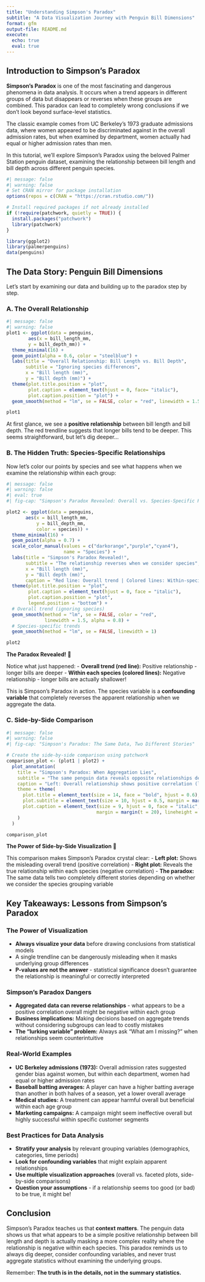 ```yaml
---
title: "Understanding Simpson's Paradox"
subtitle: "A Data Visualization Journey with Penguin Bill Dimensions"
format: gfm
output-file: README.md
execute:
  echo: true
  eval: true
---
```


## Introduction to Simpson's Paradox

**Simpson's Paradox** is one of the most fascinating and dangerous phenomena in data analysis. It occurs when a trend appears in different groups of data but disappears or reverses when these groups are combined. This paradox can lead to completely wrong conclusions if we don't look beyond surface-level statistics.

The classic example comes from UC Berkeley's 1973 graduate admissions data, where women appeared to be discriminated against in the overall admission rates, but when examined by department, women actually had equal or higher admission rates than men.

In this tutorial, we'll explore Simpson's Paradox using the beloved Palmer Station penguin dataset, examining the relationship between bill length and bill depth across different penguin species.

```r
#| message: false
#| warning: false
# Set CRAN mirror for package installation
options(repos = c(CRAN = "https://cran.rstudio.com/"))

# Install required packages if not already installed
if (!require(patchwork, quietly = TRUE)) {
  install.packages("patchwork")
  library(patchwork)
}

library(ggplot2)
library(palmerpenguins)
data(penguins)
```

## The Data Story: Penguin Bill Dimensions

Let's start by examining our data and building up to the paradox step by step.

### A. The Overall Relationship

```r
#| message: false
#| warning: false
plot1 <- ggplot(data = penguins,
        aes(x = bill_length_mm,
        y = bill_depth_mm)) +
  theme_minimal(16) +
  geom_point(alpha = 0.6, color = "steelblue") +
  labs(title = "Overall Relationship: Bill Length vs. Bill Depth",
       subtitle = "Ignoring species differences",
       x = "Bill length (mm)",
       y = "Bill depth (mm)") +
  theme(plot.title.position = "plot",
        plot.caption = element_text(hjust = 0, face= "italic"),
        plot.caption.position = "plot") +
  geom_smooth(method = "lm", se = FALSE, color = "red", linewidth = 1.5)

plot1
```

At first glance, we see a **positive relationship** between bill length and bill depth. The red trendline suggests that longer bills tend to be deeper. This seems straightforward, but let's dig deeper...

### B. The Hidden Truth: Species-Specific Relationships

Now let's color our points by species and see what happens when we examine the relationship within each group:

```r
#| message: false
#| warning: false
#| eval: true
#| fig-cap: "Simpson's Paradox Revealed: Overall vs. Species-Specific Relationships"

plot2 <- ggplot(data = penguins,
       aes(x = bill_length_mm,
           y = bill_depth_mm,
           color = species)) +
  theme_minimal(16) +
  geom_point(alpha = 0.7) +
  scale_color_manual(values = c("darkorange","purple","cyan4"),
                     name = "Species") +
  labs(title = "Simpson's Paradox Revealed!",
       subtitle = "The relationship reverses when we consider species",
       x = "Bill length (mm)",
       y = "Bill depth (mm)",
       caption = "Red line: Overall trend | Colored lines: Within-species trends") +
  theme(plot.title.position = "plot",
        plot.caption = element_text(hjust = 0, face = "italic"),
        plot.caption.position = "plot",
        legend.position = "bottom") +
  # Overall trend (ignoring species)
  geom_smooth(method = "lm", se = FALSE, color = "red", 
              linewidth = 1.5, alpha = 0.8) +
  # Species-specific trends
  geom_smooth(method = "lm", se = FALSE, linewidth = 1)

plot2
```

**The Paradox Revealed!** 🎯

Notice what just happened:
- **Overall trend (red line):** Positive relationship - longer bills are deeper
- **Within each species (colored lines):** Negative relationship - longer bills are actually shallower!

This is Simpson's Paradox in action. The species variable is a **confounding variable** that completely reverses the apparent relationship when we aggregate the data.

### C. Side-by-Side Comparison

```r
#| message: false
#| warning: false
#| fig-cap: "Simpson's Paradox: The Same Data, Two Different Stories"

# Create the side-by-side comparison using patchwork
comparison_plot <- (plot1 | plot2) +
  plot_annotation(
    title = "Simpson's Paradox: When Aggregation Lies",
    subtitle = "The same penguin data reveals opposite relationships depending on whether we consider species grouping",
    caption = "Left: Overall relationship shows positive correlation (longer bills = deeper bills)\nRight: Within each species, the relationship is actually negative (longer bills = shallower bills)\nThis demonstrates how confounding variables can completely reverse apparent trends in data",
    theme = theme(
      plot.title = element_text(size = 14, face = "bold", hjust = 0.6),
      plot.subtitle = element_text(size = 10, hjust = 0.5, margin = margin(b = 20)),
      plot.caption = element_text(size = 9, hjust = 0, face = "italic", 
                                 margin = margin(t = 20), lineheight = 1.3)
    )
  )

comparison_plot
```

**The Power of Side-by-Side Visualization** 🎯

This comparison makes Simpson's Paradox crystal clear:
- **Left plot:** Shows the misleading overall trend (positive correlation)
- **Right plot:** Reveals the true relationship within each species (negative correlation)
- **The paradox:** The same data tells two completely different stories depending on whether we consider the species grouping variable

## Key Takeaways: Lessons from Simpson's Paradox

### The Power of Visualization

- **Always visualize your data** before drawing conclusions from statistical models
- A single trendline can be dangerously misleading when it masks underlying group differences
- **P-values are not the answer** - statistical significance doesn't guarantee the relationship is meaningful or correctly interpreted

### Simpson's Paradox Dangers

- **Aggregated data can reverse relationships** - what appears to be a positive correlation overall might be negative within each group
- **Business implications:** Making decisions based on aggregate trends without considering subgroups can lead to costly mistakes
- **The "lurking variable" problem:** Always ask "What am I missing?" when relationships seem counterintuitive

### Real-World Examples

- **UC Berkeley admissions (1973):** Overall admission rates suggested gender bias against women, but within each department, women had equal or higher admission rates
- **Baseball batting averages:** A player can have a higher batting average than another in both halves of a season, yet a lower overall average
- **Medical studies:** A treatment can appear harmful overall but beneficial within each age group
- **Marketing campaigns:** A campaign might seem ineffective overall but highly successful within specific customer segments

### Best Practices for Data Analysis

- **Stratify your analysis** by relevant grouping variables (demographics, categories, time periods)
- **Look for confounding variables** that might explain apparent relationships
- **Use multiple visualization approaches** (overall vs. faceted plots, side-by-side comparisons)
- **Question your assumptions** - if a relationship seems too good (or bad) to be true, it might be!

## Conclusion

Simpson's Paradox teaches us that **context matters**. The penguin data shows us that what appears to be a simple positive relationship between bill length and depth is actually masking a more complex reality where the relationship is negative within each species. This paradox reminds us to always dig deeper, consider confounding variables, and never trust aggregate statistics without examining the underlying groups.

Remember: **The truth is in the details, not in the summary statistics.**

